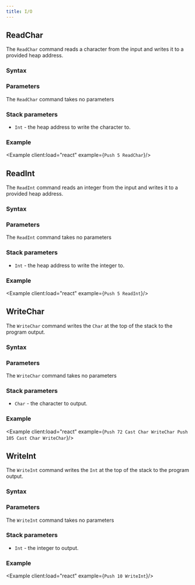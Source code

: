 ```yaml
---
title: I/O
---
```


## ReadChar

The `ReadChar` command reads a character from the input and writes it to a provided heap address.

### Syntax

<SyntaxTable command="ReadChar" />

### Parameters

The `ReadChar` command takes no parameters

### Stack parameters

- `Int` - the heap address to write the character to.

### Example

<Example client:load="react" example={`Push 5
ReadChar`}/>

## ReadInt

The `ReadInt` command reads an integer from the input and writes it to a provided heap address.

### Syntax

<SyntaxTable command="ReadInt" />

### Parameters

The `ReadInt` command takes no parameters

### Stack parameters

- `Int` - the heap address to write the integer to.

### Example

<Example client:load="react" example={`Push 5
ReadInt`}/>

## WriteChar

The `WriteChar` command writes the `Char` at the top of the stack to the program output.

### Syntax

<SyntaxTable command="WriteChar" />

### Parameters

The `WriteChar` command takes no parameters

### Stack parameters

- `Char` - the character to output.

### Example

<Example client:load="react" example={`Push 72
Cast Char
WriteChar
Push 105
Cast Char
WriteChar`}/>

## WriteInt

The `WriteInt` command writes the `Int` at the top of the stack to the program output.

### Syntax

<SyntaxTable command="WriteInt" />

### Parameters

The `WriteInt` command takes no parameters

### Stack parameters

- `Int` - the integer to output.

### Example

<Example client:load="react" example={`Push 10
WriteInt`}/>
